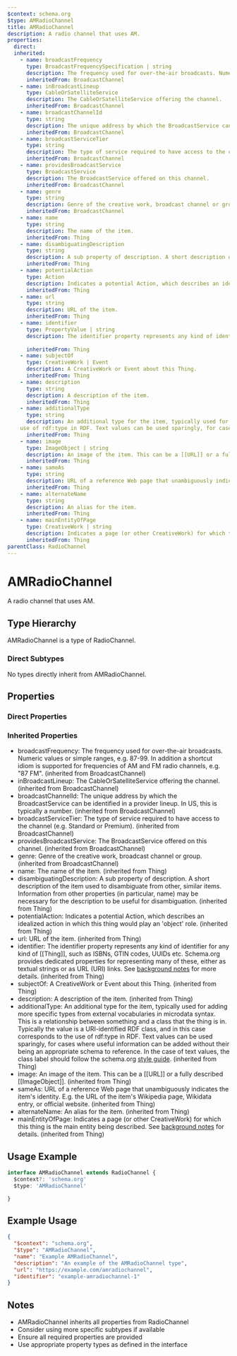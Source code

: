 ```yaml
---
$context: schema.org
$type: AMRadioChannel
title: AMRadioChannel
description: A radio channel that uses AM.
properties:
  direct:
  inherited:
    - name: broadcastFrequency
      type: BroadcastFrequencySpecification | string
      description: The frequency used for over-the-air broadcasts. Numeric values or simple ranges, e.g. 87-99. In addition a shortcut idiom is supported for frequencies of AM and FM radio channels, e.g. "87 FM".
      inheritedFrom: BroadcastChannel
    - name: inBroadcastLineup
      type: CableOrSatelliteService
      description: The CableOrSatelliteService offering the channel.
      inheritedFrom: BroadcastChannel
    - name: broadcastChannelId
      type: string
      description: The unique address by which the BroadcastService can be identified in a provider lineup. In US, this is typically a number.
      inheritedFrom: BroadcastChannel
    - name: broadcastServiceTier
      type: string
      description: The type of service required to have access to the channel (e.g. Standard or Premium).
      inheritedFrom: BroadcastChannel
    - name: providesBroadcastService
      type: BroadcastService
      description: The BroadcastService offered on this channel.
      inheritedFrom: BroadcastChannel
    - name: genre
      type: string
      description: Genre of the creative work, broadcast channel or group.
      inheritedFrom: BroadcastChannel
    - name: name
      type: string
      description: The name of the item.
      inheritedFrom: Thing
    - name: disambiguatingDescription
      type: string
      description: A sub property of description. A short description of the item used to disambiguate from other, similar items. Information from other properties (in particular, name) may be necessary for the description to be useful for disambiguation.
      inheritedFrom: Thing
    - name: potentialAction
      type: Action
      description: Indicates a potential Action, which describes an idealized action in which this thing would play an 'object' role.
      inheritedFrom: Thing
    - name: url
      type: string
      description: URL of the item.
      inheritedFrom: Thing
    - name: identifier
      type: PropertyValue | string
      description: The identifier property represents any kind of identifier for any kind of [[Thing]], such as ISBNs, GTIN codes, UUIDs etc. Schema.org provides dedicated properties for representing many of these, either as textual strings or as URL (URI) links. See [background notes](/docs/datamodel.html#identifierBg) for more details.
        
      inheritedFrom: Thing
    - name: subjectOf
      type: CreativeWork | Event
      description: A CreativeWork or Event about this Thing.
      inheritedFrom: Thing
    - name: description
      type: string
      description: A description of the item.
      inheritedFrom: Thing
    - name: additionalType
      type: string
      description: An additional type for the item, typically used for adding more specific types from external vocabularies in microdata syntax. This is a relationship between something and a class that the thing is in. Typically the value is a URI-identified RDF class, and in this case corresponds to the
    use of rdf:type in RDF. Text values can be used sparingly, for cases where useful information can be added without their being an appropriate schema to reference. In the case of text values, the class label should follow the schema.org <a href="https://schema.org/docs/styleguide.html">style guide</a>.
      inheritedFrom: Thing
    - name: image
      type: ImageObject | string
      description: An image of the item. This can be a [[URL]] or a fully described [[ImageObject]].
      inheritedFrom: Thing
    - name: sameAs
      type: string
      description: URL of a reference Web page that unambiguously indicates the item's identity. E.g. the URL of the item's Wikipedia page, Wikidata entry, or official website.
      inheritedFrom: Thing
    - name: alternateName
      type: string
      description: An alias for the item.
      inheritedFrom: Thing
    - name: mainEntityOfPage
      type: CreativeWork | string
      description: Indicates a page (or other CreativeWork) for which this thing is the main entity being described. See [background notes](/docs/datamodel.html#mainEntityBackground) for details.
      inheritedFrom: Thing
parentClass: RadioChannel
---
```

# AMRadioChannel

A radio channel that uses AM.

## Type Hierarchy

AMRadioChannel is a type of RadioChannel.

### Direct Subtypes

No types directly inherit from AMRadioChannel.

## Properties

### Direct Properties



### Inherited Properties

- broadcastFrequency: The frequency used for over-the-air broadcasts. Numeric values or simple ranges, e.g. 87-99. In addition a shortcut idiom is supported for frequencies of AM and FM radio channels, e.g. "87 FM". (inherited from BroadcastChannel)
- inBroadcastLineup: The CableOrSatelliteService offering the channel. (inherited from BroadcastChannel)
- broadcastChannelId: The unique address by which the BroadcastService can be identified in a provider lineup. In US, this is typically a number. (inherited from BroadcastChannel)
- broadcastServiceTier: The type of service required to have access to the channel (e.g. Standard or Premium). (inherited from BroadcastChannel)
- providesBroadcastService: The BroadcastService offered on this channel. (inherited from BroadcastChannel)
- genre: Genre of the creative work, broadcast channel or group. (inherited from BroadcastChannel)
- name: The name of the item. (inherited from Thing)
- disambiguatingDescription: A sub property of description. A short description of the item used to disambiguate from other, similar items. Information from other properties (in particular, name) may be necessary for the description to be useful for disambiguation. (inherited from Thing)
- potentialAction: Indicates a potential Action, which describes an idealized action in which this thing would play an 'object' role. (inherited from Thing)
- url: URL of the item. (inherited from Thing)
- identifier: The identifier property represents any kind of identifier for any kind of [[Thing]], such as ISBNs, GTIN codes, UUIDs etc. Schema.org provides dedicated properties for representing many of these, either as textual strings or as URL (URI) links. See [background notes](/docs/datamodel.html#identifierBg) for more details.
         (inherited from Thing)
- subjectOf: A CreativeWork or Event about this Thing. (inherited from Thing)
- description: A description of the item. (inherited from Thing)
- additionalType: An additional type for the item, typically used for adding more specific types from external vocabularies in microdata syntax. This is a relationship between something and a class that the thing is in. Typically the value is a URI-identified RDF class, and in this case corresponds to the
    use of rdf:type in RDF. Text values can be used sparingly, for cases where useful information can be added without their being an appropriate schema to reference. In the case of text values, the class label should follow the schema.org <a href="https://schema.org/docs/styleguide.html">style guide</a>. (inherited from Thing)
- image: An image of the item. This can be a [[URL]] or a fully described [[ImageObject]]. (inherited from Thing)
- sameAs: URL of a reference Web page that unambiguously indicates the item's identity. E.g. the URL of the item's Wikipedia page, Wikidata entry, or official website. (inherited from Thing)
- alternateName: An alias for the item. (inherited from Thing)
- mainEntityOfPage: Indicates a page (or other CreativeWork) for which this thing is the main entity being described. See [background notes](/docs/datamodel.html#mainEntityBackground) for details. (inherited from Thing)

## Usage Example

```typescript
interface AMRadioChannel extends RadioChannel {
  $context?: 'schema.org'
  $type: 'AMRadioChannel'

}
```

## Example Usage

```json
{
  "$context": "schema.org",
  "$type": "AMRadioChannel",
  "name": "Example AMRadioChannel",
  "description": "An example of the AMRadioChannel type",
  "url": "https://example.com/amradiochannel",
  "identifier": "example-amradiochannel-1"
}
```

## Notes

- AMRadioChannel inherits all properties from RadioChannel
- Consider using more specific subtypes if available
- Ensure all required properties are provided
- Use appropriate property types as defined in the interface